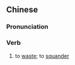 {{also|虚掷}}
==Chinese==
{{zh-forms|s=虚掷}}

===Pronunciation===
{{zh-pron
|m=xū擲
|cat=v
}}

===Verb===
{{zh-verb}}

# to [[waste]]; to [[squander]]